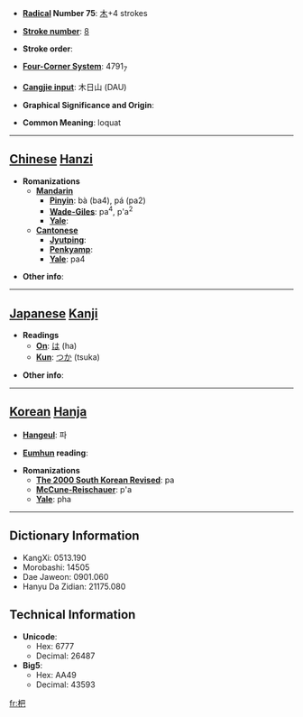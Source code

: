 * '''[[Wiktionary:Chinese radical index| Radical]] Number 75''': [[Wiktionary:Chinese radical index 木|木]]+4 strokes

* '''[[Wiktionary:Chinese total strokes index|Stroke number]]''': [[Wiktionary:Chinese total strokes index 8|8]]

* '''Stroke order''': 

* '''[[Wiktionary:Chinese four corner index|Four-Corner System]]''': 4791<sub>7</sub>

* '''[[Wiktionary:Chinese Cangjie index|Cangjie input]]''': 木日山 (DAU)

* '''Graphical Significance and Origin''': 

* '''Common Meaning''': loquat

----

== [[Chinese]] [[Hanzi]] ==

* '''Romanizations'''
** '''[[Mandarin]]'''
*** '''[[Pinyin]]''': bà (ba4), pá (pa2)
*** '''[[Wade-Giles]]''': pa<sup>4</sup>, p'a<sup>2</sup>
*** '''[[Yale]]''': 
** '''[[Cantonese]]'''
*** '''[[Jyutping]]''':
*** '''[[Penkyamp]]''': 
*** '''[[Yale]]''': pa4

* '''Other info''': 

----

== [[Japanese]] [[Kanji]] ==

* '''Readings'''
** '''[[On]]''': [[は]] (ha)
** '''[[Kun]]''': [[つか]] (tsuka)

* '''Other info''':  

----

== [[Korean]] [[Hanja]] ==

* '''[[Hangeul]]''': 파

* '''[[Eumhun]] reading''': 

* '''Romanizations'''
** '''[[The 2000 South Korean Revised Romanization|The 2000 South Korean Revised]]''': pa
** '''[[McCune-Reischauer]]''': p'a
** '''[[Yale]]''': pha

----

== Dictionary Information ==

* KangXi: 0513.190
* Morobashi: 14505
* Dae Jaweon: 0901.060
* Hanyu Da Zidian: 21175.080

== Technical Information ==

* '''Unicode''':
** Hex: 6777
** Decimal: 26487
* '''Big5''':
** Hex: AA49
** Decimal: 43593

[[fr:杷]]